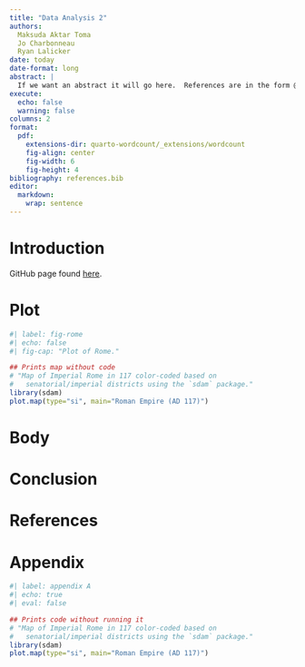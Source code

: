 ```yaml
---
title: "Data Analysis 2"
authors: 
  Maksuda Aktar Toma
  Jo Charbonneau
  Ryan Lalicker
date: today
date-format: long
abstract: |
  If we want an abstract it will go here.  References are in the form @placeHolder or [@placeHolder].  For more information see [here](https://r.mtdv.me/videos/6QMWR9vBma).
execute: 
  echo: false
  warning: false
columns: 2
format:
  pdf: 
    extensions-dir: quarto-wordcount/_extensions/wordcount
    fig-align: center
    fig-width: 6
    fig-height: 4
bibliography: references.bib
editor: 
  markdown: 
    wrap: sentence
---
```


# Introduction

GitHub page found [here](https://github.com/RyanLalicker/Data-Analysis-2-STAT-325-825).



# Plot
```r
#| label: fig-rome
#| echo: false
#| fig-cap: "Plot of Rome."

## Prints map without code
# "Map of Imperial Rome in 117 color-coded based on 
#   senatorial/imperial districts using the `sdam` package."
library(sdam)
plot.map(type="si", main="Roman Empire (AD 117)")

```

# Body



# Conclusion 



\newpage

# References

::: {#refs}
:::

\newpage

# Appendix

```r
#| label: appendix A
#| echo: true
#| eval: false

## Prints code without running it
# "Map of Imperial Rome in 117 color-coded based on 
#   senatorial/imperial districts using the `sdam` package."
library(sdam)
plot.map(type="si", main="Roman Empire (AD 117)")






```